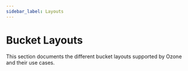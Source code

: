 ```yaml
---
sidebar_label: Layouts
---
```


# Bucket Layouts


This section documents the different bucket layouts supported by Ozone and their use cases.

<DocCardList/>
